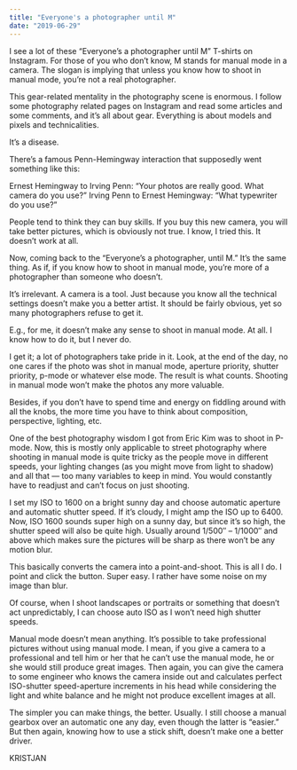 ```yaml
---
title: "Everyone's a photographer until M"
date: "2019-06-29"
---
```


I see a lot of these “Everyone’s a photographer until M” T-shirts on Instagram. For those of you who don’t know, M stands for manual mode in a camera. The slogan is implying that unless you know how to shoot in manual mode, you’re not a real photographer.

This gear-related mentality in the photography scene is enormous. I follow some photography related pages on Instagram and read some articles and some comments, and it’s all about gear. Everything is about models and pixels and technicalities.

It’s a disease.

There’s a famous Penn-Hemingway interaction that supposedly went something like this:

Ernest Hemingway to Irving Penn: “Your photos are really good. What camera do you use?” Irving Penn to Ernest Hemingway: “What typewriter do you use?”

People tend to think they can buy skills. If you buy this new camera, you will take better pictures, which is obviously not true. I know, I tried this. It doesn’t work at all.

Now, coming back to the “Everyone’s a photographer, until M.” It’s the same thing. As if, if you know how to shoot in manual mode, you’re more of a photographer than someone who doesn’t.

It’s irrelevant. A camera is a tool. Just because you know all the technical settings doesn’t make you a better artist. It should be fairly obvious, yet so many photographers refuse to get it.

E.g., for me, it doesn’t make any sense to shoot in manual mode. At all. I know how to do it, but I never do.

I get it; a lot of photographers take pride in it. Look, at the end of the day, no one cares if the photo was shot in manual mode, aperture priority, shutter priority, p-mode or whatever else mode. The result is what counts. Shooting in manual mode won’t make the photos any more valuable.

Besides, if you don’t have to spend time and energy on fiddling around with all the knobs, the more time you have to think about composition, perspective, lighting, etc.

One of the best photography wisdom I got from Eric Kim was to shoot in P-mode. Now, this is mostly only applicable to street photography where shooting in manual mode is quite tricky as the people move in different speeds, your lighting changes (as you might move from light to shadow) and all that — too many variables to keep in mind. You would constantly have to readjust and can’t focus on just shooting.

I set my ISO to 1600 on a bright sunny day and choose automatic aperture and automatic shutter speed. If it’s cloudy, I might amp the ISO up to 6400. Now, ISO 1600 sounds super high on a sunny day, but since it’s so high, the shutter speed will also be quite high. Usually around 1/500″ – 1/1000″ and above which makes sure the pictures will be sharp as there won’t be any motion blur.

This basically converts the camera into a point-and-shoot. This is all I do. I point and click the button. Super easy. I rather have some noise on my image than blur.

Of course, when I shoot landscapes or portraits or something that doesn’t act unpredictably, I can choose auto ISO as I won’t need high shutter speeds.

Manual mode doesn’t mean anything. It’s possible to take professional pictures without using manual mode. I mean, if you give a camera to a professional and tell him or her that he can’t use the manual mode, he or she would still produce great images. Then again, you can give the camera to some engineer who knows the camera inside out and calculates perfect ISO-shutter speed-aperture increments in his head while considering the light and white balance and he might not produce excellent images at all.

The simpler you can make things, the better. Usually. I still choose a manual gearbox over an automatic one any day, even though the latter is “easier.” But then again, knowing how to use a stick shift, doesn’t make one a better driver.

KRISTJAN
